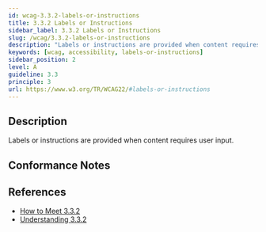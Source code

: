 ```yaml
---
id: wcag-3.3.2-labels-or-instructions
title: 3.3.2 Labels or Instructions
sidebar_label: 3.3.2 Labels or Instructions
slug: /wcag/3.3.2-labels-or-instructions
description: "Labels or instructions are provided when content requires user input."
keywords: [wcag, accessibility, labels-or-instructions]
sidebar_position: 2
level: A
guideline: 3.3
principle: 3
url: https://www.w3.org/TR/WCAG22/#labels-or-instructions
---
```


## Description

Labels or instructions are provided when content requires user input.

## Conformance Notes

<Project name="ads"></Project>

<Project name="scix">
  <Support />
</Project>

## References

- [How to Meet 3.3.2](https://www.w3.org/WAI/WCAG22/quickref/#labels-or-instructions)
- [Understanding 3.3.2](https://www.w3.org/WAI/WCAG22/Understanding/labels-or-instructions.html)

